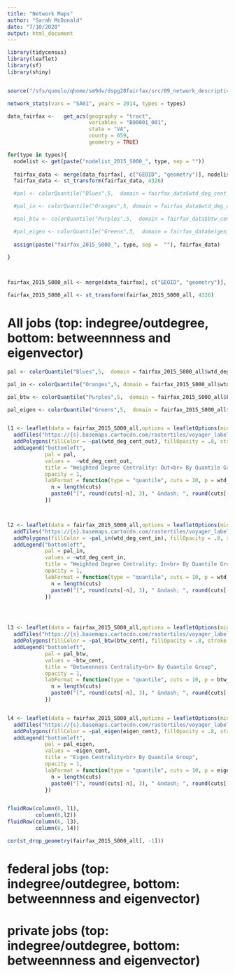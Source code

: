 ```yaml
---
title: "Network Maps"
author: "Sarah McDonald"
date: "7/10/2020"
output: html_document
---
```

```r
library(tidycensus)
library(leaflet)
library(sf)
library(shiny)


source("/sfs/qumulo/qhome/sm9dv/dspg20fairfax/src/09_network_descriptives/network_functions.R")

network_stats(vars = "SA01", years = 2014, types = types)

data_fairfax <-   get_acs(geography = "tract",
                          variables = "B00001_001",
                          state = "VA",
                          county = 059, 
                          geometry = TRUE)

for(type in types){
  nodelist <- get(paste("nodelist_2015_S000_", type, sep = ""))
  
  fairfax_data <- merge(data_fairfax[, c("GEOID", "geometry")], nodelist[, c("tract", "wtd_deg_cent_out", "wtd_deg_cent_in", "btw_cent", "eigen_cent")], by.x= "GEOID", by.y = "tract", all = TRUE)
  fairfax_data <- st_transform(fairfax_data, 4326)

  #pal <- colorQuantile("Blues",5,  domain = fairfax_data$wtd_deg_cent_out)

  #pal_in <- colorQuantile("Oranges",5, domain = fairfax_data$wtd_deg_cent_in)

  #pal_btw <- colorQuantile("Purples",5,  domain = fairfax_data$btw_cent)

  #pal_eigen <- colorQuantile("Greens",5,  domain = fairfax_data$eigen_cent)
  
  assign(paste("fairfax_2015_S000_", type, sep =  ""), fairfax_data)
  
}



fairfax_2015_S000_all <- merge(data_fairfax[, c("GEOID", "geometry")], nodelist_2015_S000_all[, c("tract", "wtd_deg_cent_out", "wtd_deg_cent_in", "btw_cent", "eigen_cent")], by.x= "GEOID", by.y = "tract", all = TRUE)

fairfax_2015_S000_all <- st_transform(fairfax_2015_S000_all, 4326)

```

# All jobs (top: indegree/outdegree, bottom: betweennness and eigenvector)

```r


pal <- colorQuantile("Blues",5,  domain = fairfax_2015_S000_all$wtd_deg_cent_out)

pal_in <- colorQuantile("Oranges",5, domain = fairfax_2015_S000_all$wtd_deg_cent_in)

pal_btw <- colorQuantile("Purples",5,  domain = fairfax_2015_S000_all$btw_cent)

pal_eigen <- colorQuantile("Greens",5,  domain = fairfax_2015_S000_all$eigen_cent)


l1 <- leaflet(data = fairfax_2015_S000_all,options = leafletOptions(minZoom = 10))%>%
  addTiles("https://{s}.basemaps.cartocdn.com/rastertiles/voyager_labels_under/{z}/{x}/{y}.png") %>%
  addPolygons(fillColor = ~pal(wtd_deg_cent_out), fillOpacity = .8, stroke = FALSE) %>%
  addLegend("bottomleft", 
            pal = pal, 
            values =  ~wtd_deg_cent_out,
            title = "Weighted Degree Centrality: Out<br> By Quantile Group", 
            opacity = 1, 
            labFormat = function(type = "quantile", cuts = 10, p = wtd_deg_cent_out) {
              n = length(cuts)
              paste0("[", round(cuts[-n], 3), " &ndash; ", round(cuts[-1], 3), ")")
            })



l2 <- leaflet(data = fairfax_2015_S000_all,options = leafletOptions(minZoom = 10))%>%
  addTiles("https://{s}.basemaps.cartocdn.com/rastertiles/voyager_labels_under/{z}/{x}/{y}.png") %>%
  addPolygons(fillColor = ~pal_in(wtd_deg_cent_in), fillOpacity = .8, stroke = FALSE) %>%
  addLegend("bottomleft", 
            pal = pal_in, 
            values = ~wtd_deg_cent_in,
            title = "Weighted Degree Centrality: In<br> By Quantile Group", 
            opacity = 1,
            labFormat = function(type = "quantile", cuts = 10, p = wtd_deg_cent_in) {
              n = length(cuts)
              paste0("[", round(cuts[-n], 3), " &ndash; ", round(cuts[-1], 3), ")")
            })




l3 <- leaflet(data = fairfax_2015_S000_all,options = leafletOptions(minZoom = 10))%>%
  addTiles("https://{s}.basemaps.cartocdn.com/rastertiles/voyager_labels_under/{z}/{x}/{y}.png") %>%
  addPolygons(fillColor = ~pal_btw(btw_cent), fillOpacity = .8, stroke = FALSE) %>%
  addLegend("bottomleft", 
            pal = pal_btw, 
            values = ~btw_cent,
            title = "Betweenness Centrality<br> By Quantile Group", 
            opacity = 1, 
            labFormat = function(type = "quantile", cuts = 10, p = btw_cent) {
              n = length(cuts)
              paste0("[", round(cuts[-n], 3), " &ndash; ", round(cuts[-1], 3), ")")
            })


l4 <- leaflet(data = fairfax_2015_S000_all,options = leafletOptions(minZoom = 10))%>%
  addTiles("https://{s}.basemaps.cartocdn.com/rastertiles/voyager_labels_under/{z}/{x}/{y}.png") %>%
  addPolygons(fillColor = ~pal_eigen(eigen_cent), fillOpacity = .8, stroke = FALSE) %>%
  addLegend("bottomleft", 
            pal = pal_eigen, 
            values = ~eigen_cent,
            title = "Eigen Centrality<br> By Quantile Group", 
            opacity = 1, 
            labFormat = function(type = "quantile", cuts = 10, p = eigen_cent) {
              n = length(cuts)
              paste0("[", round(cuts[-n], 3), " &ndash; ", round(cuts[-1], 3), ")")
            })


fluidRow(column(6, l1), 
         column(6,l2))
fluidRow(column(6, l3), 
         column(6, l4))

cor(st_drop_geometry(fairfax_2015_S000_all[, -1]))

```





# federal jobs (top: indegree/outdegree, bottom: betweennness and eigenvector)

# private jobs (top: indegree/outdegree, bottom: betweennness and eigenvector)


